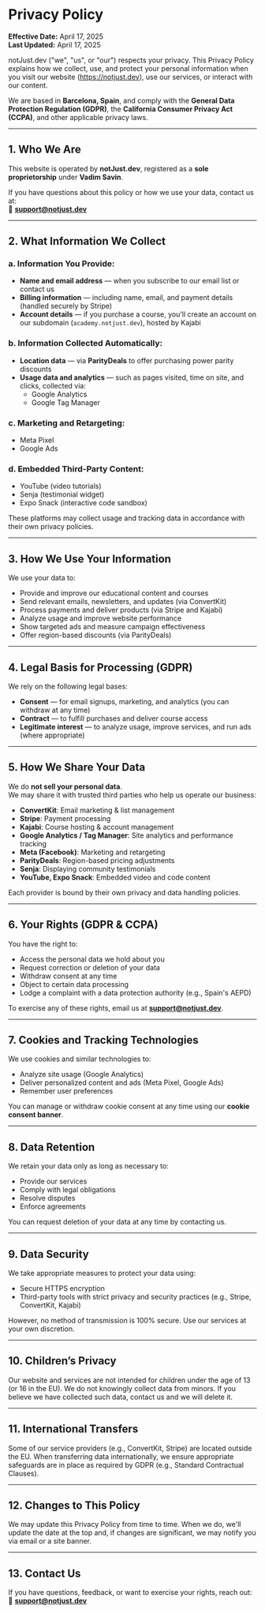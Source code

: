 # Privacy Policy

**Effective Date:** April 17, 2025  
**Last Updated:** April 17, 2025

notJust.dev ("we", "us", or "our") respects your privacy. This Privacy Policy explains how we collect, use, and protect your personal information when you visit our website (https://notjust.dev), use our services, or interact with our content.

We are based in **Barcelona, Spain**, and comply with the **General Data Protection Regulation (GDPR)**, the **California Consumer Privacy Act (CCPA)**, and other applicable privacy laws.

---

## 1. Who We Are

This website is operated by **notJust.dev**, registered as a **sole proprietorship** under **Vadim Savin**.

If you have questions about this policy or how we use your data, contact us at:  
📧 **support@notjust.dev**

---

## 2. What Information We Collect

### a. Information You Provide:

- **Name and email address** — when you subscribe to our email list or contact us
- **Billing information** — including name, email, and payment details (handled securely by Stripe)
- **Account details** — if you purchase a course, you'll create an account on our subdomain (`academy.notjust.dev`), hosted by Kajabi

### b. Information Collected Automatically:

- **Location data** — via **ParityDeals** to offer purchasing power parity discounts
- **Usage data and analytics** — such as pages visited, time on site, and clicks, collected via:
  - Google Analytics
  - Google Tag Manager

### c. Marketing and Retargeting:

- Meta Pixel
- Google Ads

### d. Embedded Third-Party Content:

- YouTube (video tutorials)
- Senja (testimonial widget)
- Expo Snack (interactive code sandbox)

These platforms may collect usage and tracking data in accordance with their own privacy policies.

---

## 3. How We Use Your Information

We use your data to:

- Provide and improve our educational content and courses
- Send relevant emails, newsletters, and updates (via ConvertKit)
- Process payments and deliver products (via Stripe and Kajabi)
- Analyze usage and improve website performance
- Show targeted ads and measure campaign effectiveness
- Offer region-based discounts (via ParityDeals)

---

## 4. Legal Basis for Processing (GDPR)

We rely on the following legal bases:

- **Consent** — for email signups, marketing, and analytics (you can withdraw at any time)
- **Contract** — to fulfill purchases and deliver course access
- **Legitimate interest** — to analyze usage, improve services, and run ads (where appropriate)

---

## 5. How We Share Your Data

We do **not sell your personal data**.  
We may share it with trusted third parties who help us operate our business:

- **ConvertKit**: Email marketing & list management
- **Stripe**: Payment processing
- **Kajabi**: Course hosting & account management
- **Google Analytics / Tag Manager**: Site analytics and performance tracking
- **Meta (Facebook)**: Marketing and retargeting
- **ParityDeals**: Region-based pricing adjustments
- **Senja**: Displaying community testimonials
- **YouTube, Expo Snack**: Embedded video and code content

Each provider is bound by their own privacy and data handling policies.

---

## 6. Your Rights (GDPR & CCPA)

You have the right to:

- Access the personal data we hold about you
- Request correction or deletion of your data
- Withdraw consent at any time
- Object to certain data processing
- Lodge a complaint with a data protection authority (e.g., Spain's AEPD)

To exercise any of these rights, email us at **support@notjust.dev**.

---

## 7. Cookies and Tracking Technologies

We use cookies and similar technologies to:

- Analyze site usage (Google Analytics)
- Deliver personalized content and ads (Meta Pixel, Google Ads)
- Remember user preferences

You can manage or withdraw cookie consent at any time using our **cookie consent banner**.

---

## 8. Data Retention

We retain your data only as long as necessary to:

- Provide our services
- Comply with legal obligations
- Resolve disputes
- Enforce agreements

You can request deletion of your data at any time by contacting us.

---

## 9. Data Security

We take appropriate measures to protect your data using:

- Secure HTTPS encryption
- Third-party tools with strict privacy and security practices (e.g., Stripe, ConvertKit, Kajabi)

However, no method of transmission is 100% secure. Use our services at your own discretion.

---

## 10. Children’s Privacy

Our website and services are not intended for children under the age of 13 (or 16 in the EU). We do not knowingly collect data from minors. If you believe we have collected such data, contact us and we will delete it.

---

## 11. International Transfers

Some of our service providers (e.g., ConvertKit, Stripe) are located outside the EU. When transferring data internationally, we ensure appropriate safeguards are in place as required by GDPR (e.g., Standard Contractual Clauses).

---

## 12. Changes to This Policy

We may update this Privacy Policy from time to time. When we do, we'll update the date at the top and, if changes are significant, we may notify you via email or a site banner.

---

## 13. Contact Us

If you have questions, feedback, or want to exercise your rights, reach out:  
📧 **support@notjust.dev**
